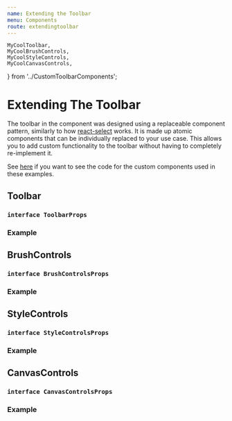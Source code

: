 ```yaml
---
name: Extending the Toolbar
menu: Components
route: extendingtoolbar
---
```


	MyCoolToolbar,
	MyCoolBrushControls,
	MyCoolStyleControls,
	MyCoolCanvasControls,
} from '../CustomToolbarComponents';


# Extending The Toolbar

The toolbar in the component was designed using a replaceable component pattern, similarly to how [react-select](https://react-select.com/home) works. It is made up atomic components that can be individually replaced to your use case. This allows you to add custom functionality to the toolbar without having to completely re-implement it.

See [here](https://github.com/josephdangerstewart/react-super-canvas/blob/netlify/docs/CustomToolbarComponents.tsx) if you want to see the code for the custom components used in these examples.

## Toolbar

### `interface ToolbarProps`

<InterfaceDocumentation interfaceMetadata={ToolbarProps} />

### Example

<Playground>
	<SuperCanvas
		width={400}
		height={400}
		availableBrushes={[
			new CircleBrush(),
		]}
		activeBackgroundElement={new GridBackground(15)}
		toolbarComponents={{
			Toolbar: MyCoolToolbar
		}}
	/>
</Playground>

## BrushControls

### `interface BrushControlsProps`

<InterfaceDocumentation interfaceMetadata={BrushControlsProps} />

### Example

<Playground>
	<SuperCanvas
		width={400}
		height={400}
		availableBrushes={[
			new CircleBrush(),
		]}
		activeBackgroundElement={new GridBackground(15)}
		toolbarComponents={{
			BrushControls: MyCoolBrushControls,
		}}
	/>
</Playground>

## StyleControls

### `interface StyleControlsProps`

<InterfaceDocumentation interfaceMetadata={StyleControlsProps} />

### Example

<Playground>
	<SuperCanvas
		width={400}
		height={400}
		availableBrushes={[
			new CircleBrush(),
		]}
		activeBackgroundElement={new GridBackground(15)}
		toolbarComponents={{
			StyleControls: MyCoolStyleControls,
		}}
	/>
</Playground>

## CanvasControls

### `interface CanvasControlsProps`

<InterfaceDocumentation interfaceMetadata={CanvasControlsProps} />

### Example

<Playground>
	<SuperCanvas
		width={400}
		height={400}
		availableBrushes={[
			new CircleBrush(),
		]}
		activeBackgroundElement={new GridBackground(15)}
		toolbarComponents={{
			CanvasControls: MyCoolCanvasControls,
		}}
	/>
</Playground>
